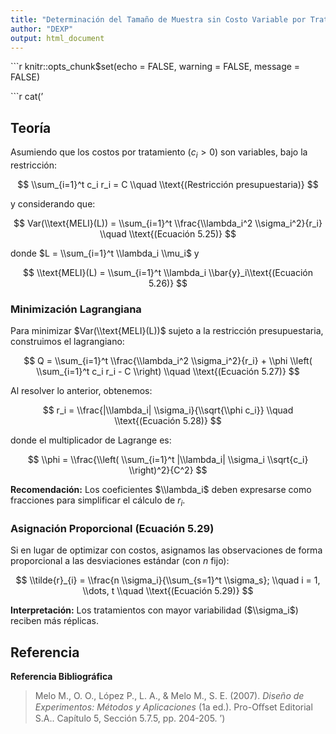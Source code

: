 ```yaml
---
title: "Determinación del Tamaño de Muestra sin Costo Variable por Tratamiento"
author: "DEXP"
output: html_document
---
```


```r
knitr::opts_chunk$set(echo = FALSE, warning = FALSE, message = FALSE)




```r
cat('

## Teoría

Asumiendo que los costos por tratamiento ($c_i > 0$) son variables, bajo la restricción:

$$
\\sum_{i=1}^t c_i r_i = C \\quad \\text{(Restricción presupuestaria)}
$$

y considerando que:

$$
Var(\\text{MELI}(L)) = \\sum_{i=1}^t \\frac{\\lambda_i^2 \\sigma_i^2}{r_i} \\quad \\text{(Ecuación 5.25)}
$$

donde $L = \\sum_{i=1}^t \\lambda_i \\mu_i$ y 

$$
\\text{MELI}(L) = \\sum_{i=1}^t \\lambda_i \\bar{y}_i\\text{(Ecuación 5.26)}
$$ 

### Minimización Lagrangiana

Para minimizar $Var(\\text{MELI}(L))$ sujeto a la restricción presupuestaria, construimos el lagrangiano:

$$
Q = \\sum_{i=1}^t \\frac{\\lambda_i^2 \\sigma_i^2}{r_i} + \\phi \\left( \\sum_{i=1}^t c_i r_i - C \\right) \\quad \\text{(Ecuación 5.27)}
$$

Al resolver lo anterior, obtenemos:

$$
r_i = \\frac{|\\lambda_i| \\sigma_i}{\\sqrt{\\phi c_i}} \\quad \\text{(Ecuación 5.28)}
$$

donde el multiplicador de Lagrange es:

$$
\\phi = \\frac{\\left( \\sum_{i=1}^t |\\lambda_i| \\sigma_i \\sqrt{c_i} \\right)^2}{C^2}
$$

**Recomendación:** Los coeficientes $\\lambda_i$ deben expresarse como fracciones para simplificar el cálculo de $r_i$.

### Asignación Proporcional (Ecuación 5.29)

Si en lugar de optimizar con costos, asignamos las observaciones de forma proporcional a las desviaciones estándar (con $n$ fijo):

$$
\\tilde{r}_{i} = \\frac{n \\sigma_i}{\\sum_{s=1}^t \\sigma_s}; \\quad i = 1, \\dots, t \\quad \\text{(Ecuación 5.29)}
$$

**Interpretación:** Los tratamientos con mayor variabilidad ($\\sigma_i$) reciben más réplicas.

## Referencia

**Referencia Bibliográfica**

> Melo M., O. O., López P., L. A., & Melo M., S. E. (2007). *Diseño de Experimentos: Métodos y Aplicaciones* (1a ed.). Pro-Oﬀset Editorial S.A.. Capítulo 5, Sección 5.7.5, pp. 204-205.
')

